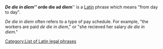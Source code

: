 '''''De die in diem''''' or '''''de die ad diem''''' is a [[Latin]] phrase which means "from day to day".

''De die in diem'' often refers to a type of pay schedule. For example, "the workers are paid ''de die in diem''," or "she recieved her salary ''de die in diem''."


[[Category:List of Latin legal phrases]]